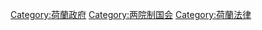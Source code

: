 {{Catmore}}

[[Category:荷蘭政府|Category:荷蘭政府]]
[[Category:两院制国会|Category:两院制国会]]
[[Category:荷蘭法律|Category:荷蘭法律]]